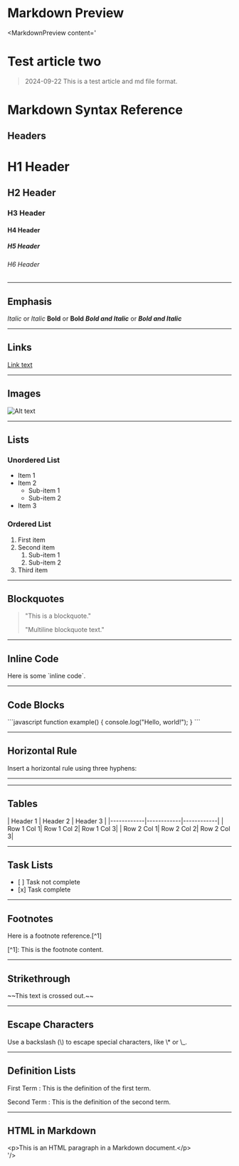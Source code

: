 
# Markdown Preview

<MarkdownPreview content='
  <div class="w-full"><h1>Test article two</h1>
<blockquote>
<p>2024-09-22 This is a test article and md file format.</p>
</blockquote>
<h1>Markdown Syntax Reference</h1>
<h2>Headers</h2>
<h1>H1 Header</h1>
<h2>H2 Header</h2>
<h3>H3 Header</h3>
<h4>H4 Header</h4>
<h5>H5 Header</h5>
<h6>H6 Header</h6>
<hr>
<h2>Emphasis</h2>
<p><em>Italic</em> or <em>Italic</em>
<strong>Bold</strong> or <strong>Bold</strong>
<em><strong>Bold and Italic</strong></em> or <em><strong>Bold and Italic</strong></em></p>
<hr>
<h2>Links</h2>
<p><a href="https://example.com">Link text</a></p>
<hr>
<h2>Images</h2>
<p><img src="https://example.com/image.jpg" alt="Alt text"></p>
<hr>
<h2>Lists</h2>
<h3>Unordered List</h3>
<ul>
<li>Item 1</li>
<li>Item 2
<ul>
<li>Sub-item 1</li>
<li>Sub-item 2</li>
</ul>
</li>
<li>Item 3</li>
</ul>
<h3>Ordered List</h3>
<ol>
<li>First item</li>
<li>Second item
<ol>
<li>Sub-item 1</li>
<li>Sub-item 2</li>
</ol>
</li>
<li>Third item</li>
</ol>
<hr>
<h2>Blockquotes</h2>
<blockquote>
<p>"This is a blockquote."</p>
<p>"Multiline blockquote text."</p>
</blockquote>
<hr>
<h2>Inline Code</h2>
<p>Here is some `inline code`.</p>
<hr>
<h2>Code Blocks</h2>
<p>```javascript
function example() {
console.log("Hello, world!");
}
```</p>
<hr>
<h2>Horizontal Rule</h2>
<p>Insert a horizontal rule using three hyphens:</p>
<hr>
<hr>
<h2>Tables</h2>
<p>| Header 1   | Header 2   | Header 3   |
|------------|------------|------------|
| Row 1 Col 1| Row 1 Col 2| Row 1 Col 3|
| Row 2 Col 1| Row 2 Col 2| Row 2 Col 3|</p>
<hr>
<h2>Task Lists</h2>
<ul>
<li>[ ] Task not complete</li>
<li>[x] Task complete</li>
</ul>
<hr>
<h2>Footnotes</h2>
<p>Here is a footnote reference.[^1]</p>
<p>[^1]: This is the footnote content.</p>
<hr>
<h2>Strikethrough</h2>
<p>~~This text is crossed out.~~</p>
<hr>
<h2>Escape Characters</h2>
<p>Use a backslash (\) to escape special characters, like \* or \_.</p>
<hr>
<h2>Definition Lists</h2>
<p>First Term
: This is the definition of the first term.</p>
<p>Second Term
: This is the definition of the second term.</p>
<hr>
<h2>HTML in Markdown</h2>
&lt;p&gt;This is an HTML paragraph in a Markdown document.&lt;/p&gt;</div>
'/>
